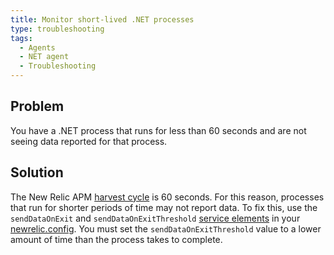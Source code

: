 ```yaml
---
title: Monitor short-lived .NET processes
type: troubleshooting
tags:
  - Agents
  - NET agent
  - Troubleshooting
---
```


## Problem

You have a .NET process that runs for less than 60 seconds and are not seeing data reported for that process.

## Solution

The New Relic APM [harvest cycle](/docs/using-new-relic/welcome-new-relic/getting-started/glossary#harvest-cycle) is 60 seconds. For this reason, processes that run for shorter periods of time may not report data. To fix this, use the `sendDataOnExit` and `sendDataOnExitThreshold` [service elements](/docs/agents/net-agent/configuration/net-agent-configuration#service) in your [newrelic.config](https://docs.newrelic.com/docs/agents/net-agent/configuration/net-agent-configuration#config-options-precedence). You must set the `sendDataOnExitThreshold` value to a lower amount of time than the process takes to complete.
